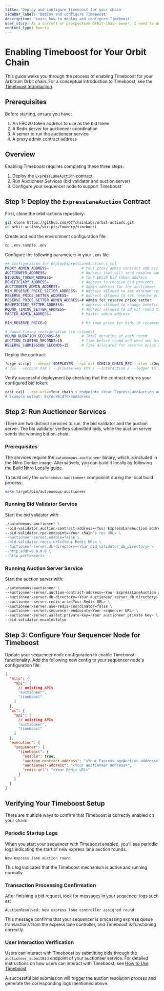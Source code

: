 ```yaml
---
title: 'Deploy and configure Timeboost for your chain'
sidebar_label: 'Deploy and configure Timeboost'
description: 'Learn how to deploy and configure Timeboost'
user_story: As a current or prospective Orbit chain owner, I need to understand how to deploy and configure Timeboost
content_type: how-to
---
```


# Enabling Timeboost for Your Orbit Chain

This guide walks you through the process of enabling Timeboost for your Arbitrum Orbit chain. For a conceptual introduction to Timeboost, see the [Timeboost Introduction](https://docs.arbitrum.io/how-arbitrum-works/timeboost/gentle-introduction).

## Prerequisites

Before starting, ensure you have:

1. An ERC20 token address to use as the bid token
2. A Redis server for auctioneer coordination
3. A server to run the auctioneer service
4. A proxy admin contract address

## Overview

Enabling Timeboost requires completing these three steps:

1. Deploy the `ExpressLaneAuction` contract
2. Run Auctioneer Services (bid validator and auction server)
3. Configure your sequencer node to support Timeboost

## Step 1: Deploy the `ExpressLaneAuction` Contract

First, clone the orbit-actions repository:

```bash
git clone https://github.com/OffchainLabs/orbit-actions.git
cd orbit-actions/scripts/foundry/timeboost
```

Create and edit the environment configuration file:

```bash
cp .env.sample .env
```

Configure the following parameters in your `.env` file:

```bash
## Configuration for DeployExpressLaneAuction.s.sol
PROXY_ADMIN_ADDRESS=               # Your proxy admin contract address
AUCTIONEER_ADDRESS=                # Address that will send resolve auction requests
BIDDING_TOKEN_ADDRESS=             # Your ERC20 bid token address
BENEFICIARY_ADDRESS=               # Address to receive bid proceeds
AUCTIONEER_ADMIN_ADDRESS=          # Admin address for the auctioneer
MIN_RESERVE_PRICE_SETTER_ADDRESS=  # Address allowed to set minimum reserve price
RESERVE_PRICE_SETTER_ADDRESS=      # Address allowed to set reserve price
RESERVE_PRICE_SETTER_ADMIN_ADDRESS=# Admin for reserve price setter
BENEFICIARY_SETTER_ADDRESS=        # Address allowed to change beneficiary
ROUND_TIMING_SETTER_ADDRESS=       # Address allowed to adjust round timing
MASTER_ADMIN_ADDRESS=              # Master admin address

MIN_RESERVE_PRICE=0                # Minimum price for bids (0 recommended for testing)

# Round timing configuration (in seconds)
ROUND_DURATION_SECONDS=60          # Total duration of each round
AUCTION_CLOSING_SECONDS=15         # Time before round end when new bids are closed
RESERVE_SUBMISSION_SECONDS=15      # Time allocated for reserve price submission
```

Deploy the contract:

```bash
forge script --sender $DEPLOYER --rpc-url $CHILD_CHAIN_RPC --slow ./DeployExpressLaneAuction.s.sol -vvv --verify --broadcast
# Use --account XXX / --private-key XXX / --interactive / --ledger to specify the transaction signer
```

Verify successful deployment by checking that the contract returns your configured bid token:

```bash
cast call --rpc-url=<Your chain's endpoint> <Your ExpressLaneAuction address> "biddingToken()(address)"
# Example output: 0xYourBidTokenAddress
```

## Step 2: Run Auctioneer Services

There are two distinct services to run: the bid validator and the auction server. The bid validator verifies submitted bids, while the auction server sends the winning bid on-chain.

### Prerequisites

The services require the `autonomous-auctioneer` binary, which is included in the Nitro Docker image. Alternatively, you can build it locally by following the [Build Nitro Locally](https://docs.arbitrum.io/run-arbitrum-node/nitro/build-nitro-locally) guide.

To build only the `autonomous-auctioneer` component during the local build process:

```bash
make target/bin/autonomous-auctioneer
```

### Running Bid Validator Service

Start the bid validator with:

```bash
./autonomous-auctioneer \
--bid-validator.auction-contract-address=<Your ExpressLaneAuction address> \
--bid-validator.rpc-endpoint=<Your chain's rpc URL> \
--auctioneer-server.enable=false \
--bid-validator.redis-url=<Your Redis URL> \
--auctioneer-server.db-directory=<Your_bid_validator_db_directory> \
--http.addr=0.0.0.0 \
--http.port=<port>
```

### Running Auction Server Service

Start the auction server with:

```bash
./autonomous-auctioneer \
--auctioneer-server.auction-contract-address=<Your ExpressLaneAuction address> \
--auctioneer-server.db-directory=<Your_auctioneer_server_db_directory> \
--auctioneer-server.redis-url=<Your Redis URL> \
--auctioneer-server.use-redis-coordinator=false \
--auctioneer-server.sequencer-endpoint=<Your sequencer URL> \
--auctioneer-server.wallet.private-key=<Your auctioneer private key> \
--bid-validator.enable=false
```

## Step 3: Configure Your Sequencer Node for Timeboost

Update your sequencer node configuration to enable Timeboost functionality. Add the following new config to your sequencer node's configuration file:

```json
{
  "http": {
    "api": [
      // existing APIs
      "auctioneer",
      "timeboost"
    ]
  },
  "ws": {
    "api": [
      // existing APIs
      "auctioneer",
      "timeboost"
    ]
  },
  "execution": {
    "sequencer": {
      "timeboost": {
        "enable": true,
        "auction-contract-address": "<Your ExpressLaneAuction address>",
        "auctioneer-address": "<Your auctioneer address>",
        "redis-url": "<Your Redis URL>"
      }
    }
  }
}
```

## Verifying Your Timeboost Setup

There are multiple ways to confirm that Timeboost is correctly enabled on your chain:

### Periodic Startup Logs

When you start your sequencer with Timeboost enabled, you'll see periodic logs indicating the start of new express lane auction rounds:

```
New express lane auction round
```

This log indicates that the Timeboost mechanism is active and running normally.

### Transaction Processing Confirmation

After finishing a bid request, look for messages in your sequencer logs such as:

```
AuctionResolved: New express lane controller assigned round
```

This message confirms that your sequencer is processing express queue transactions from the express lane controller, and Timeboost is functioning correctly.

### User Interaction Verification

Users can interact with Timeboost by submitting bids through the `auctioneer_submitBid` endpoint of your auctioneer service. For detailed instructions on how users can interact with Timeboost, see [How to Use Timeboost](https://docs.arbitrum.io/how-arbitrum-works/timeboost/how-to-use-timeboost).

A successful bid submission will trigger the auction resolution process and generate the corresponding logs mentioned above.
